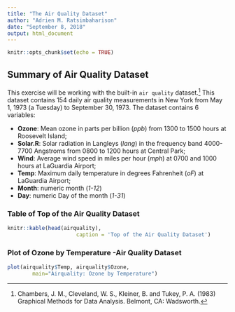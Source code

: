```yaml
---
title: "The Air Quality Dataset"
author: "Adrien M. Ratsimbaharison"
date: "September 8, 2018"
output: html_document
---
```


```r
knitr::opts_chunk$set(echo = TRUE)
```

## Summary of Air Quality Dataset


This exercise will be working with the built-in `air quality` dataset.^[ Chambers, J. M., Cleveland, W. S., Kleiner, B. and Tukey, P. A. (1983) Graphical Methods for Data Analysis. Belmont, CA: Wadsworth.] This dataset contains 154 daily air quality measurements in New York from May 1, 1973 (a Tuesday) to September 30, 1973. The dataset contains 6 variables:   

* **Ozone**: Mean ozone in parts per billion (_ppb_) from 1300 to 1500 hours at Roosevelt Island;   
* **Solar.R**: Solar radiation in Langleys (_lang_) in the frequency band 4000-7700 Angstroms from 0800 to 1200 hours at Central Park;   
* **Wind**: Average wind speed in miles per hour (_mph_) at 0700 and 1000 hours at LaGuardia Airport;   
* **Temp**: Maximum daily temperature in degrees Fahrenheit (_oF_) at LaGuardia Airport;
* **Month**: numeric month (_1-12_)   
* **Day**: numeric Day of the month (_1-31_)   

### Table of Top of the Air Quality Dataset

```r
knitr::kable(head(airquality), 
                      caption = 'Top of the Air Quality Dataset') 

```

### Plot of Ozone by Temperature -Air Quality Dataset

```r
plot(airquality$Temp, airquality$Ozone,  
        main="Airquality: Ozone by Temperature") 

```

